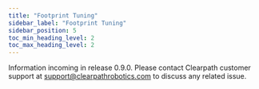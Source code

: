 ```yaml
---
title: "Footprint Tuning"
sidebar_label: "Footprint Tuning"
sidebar_position: 5
toc_min_heading_level: 2
toc_max_heading_level: 2
---
```


Information incoming in release 0.9.0. Please contact Clearpath customer support at <support@clearpathrobotics.com> to discuss any related issue.
